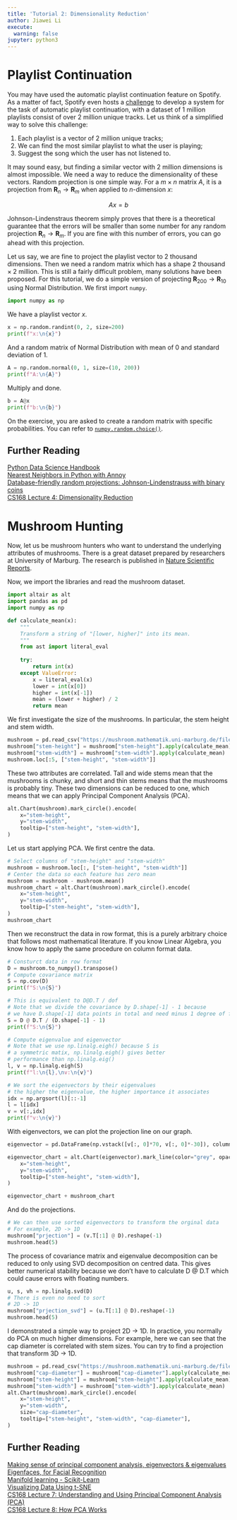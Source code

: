 ```yaml
---
title: 'Tutorial 2: Dimensionality Reduction'
author: Jiawei Li
execute:
  warning: false
jupyter: python3
---
```


# Playlist Continuation

You may have used the automatic playlist continuation feature on Spotify. As a matter of fact, Spotify even hosts a [challenge](https://www.aicrowd.com/challenges/spotify-million-playlist-dataset-challenge) to develop a system for the task of automatic playlist continuation, with a dataset of 1 million playlists consist of over 2 million unique tracks. Let us think of a simplified way to solve this challenge:

1. Each playlist is a vector of 2 million unique tracks;
2. We can find the most similar playlist to what the user is playing;
3. Suggest the song which the user has not listened to.

It may sound easy, but finding a similar vector with 2 million dimensions is almost impossible. We need a way to reduce the dimensionality of these vectors. Random projection is one simple way. For a $m \times n$ matrix $A$, it is a projection from $\mathbf{R}_n \to \mathbf{R}_m$ when applied to $n$-dimension $x$:

$$
Ax = b
$$

Johnson-Lindenstraus theorem simply proves that there is a theoretical guarantee that the errors will be smaller than some number for any random projection $\mathbf{R}_n \to \mathbf{R}_m$. If you are fine with this number of errors, you can go ahead with this projection.

Let us say, we are fine to project the playlist vector to 2 thousand dimensions. Then we need a random matrix which has a shape $2\ \text{thousand} \times 2\ \text{million}$. This is still a fairly difficult problem, many solutions have been proposed. For this tutorial, we do a simple version of projecting $\mathbf{R}_{200} \to \mathbf{R}_{10}$ using Normal Distribution. We first import `numpy`.

```python
import numpy as np
```

We have a playlist vector $x$.

```python
x = np.random.randint(0, 2, size=200)
print(f"x:\n{x}")
```

And a random matrix of Normal Distribution with mean of 0 and standard deviation of 1.

```python
A = np.random.normal(0, 1, size=(10, 200))
print(f"A:\n{A}")
```

Multiply and done.

```python
b = A@x
print(f"b:\n{b}")
```

On the exercise, you are asked to create a random matrix with specific probabilities. You can refer to [`numpy.random.choice()`](https://numpy.org/doc/stable/reference/random/generated/numpy.random.choice.html).

## Further Reading

[Python Data Science Handbook](https://jakevdp.github.io/PythonDataScienceHandbook/)  
[Nearest Neighbors in Python with Annoy](https://calmcode.io/annoy/intro.html)  
[Database-friendly random projections: Johnson-Lindenstrauss with binary coins](https://www.sciencedirect.com/science/article/pii/S0022000003000254)  
[CS168 Lecture 4: Dimensionality Reduction](https://web.stanford.edu/class/cs168/l/l4.pdf)

# Mushroom Hunting

Now, let us be mushroom hunters who want to understand the underlying attributes of mushrooms. There is a great dataset prepared by researchers at University of Marburg. The research is published in [Nature Scientific Reports](https://www.nature.com/articles/s41598-021-87602-3).

Now, we import the libraries and read the mushroom dataset.

```python
import altair as alt
import pandas as pd
import numpy as np
```

```python
def calculate_mean(x):
    """
    Transform a string of "[lower, higher]" into its mean.
    """
    from ast import literal_eval
    
    try:
        return int(x)
    except ValueError:
        x = literal_eval(x)
        lower = int(x[0])
        higher = int(x[-1])
        mean = (lower + higher) / 2
        return mean
```

We first investigate the size of the mushrooms. In particular, the stem height and stem width.

```python
mushroom = pd.read_csv("https://mushroom.mathematik.uni-marburg.de/files/PrimaryData/primary_data_edited.csv", sep=";")
mushroom["stem-height"] = mushroom["stem-height"].apply(calculate_mean)
mushroom["stem-width"] = mushroom["stem-width"].apply(calculate_mean)
mushroom.loc[:5, ["stem-height", "stem-width"]]
```

These two attributes are correlated. Tall and wide stems mean that the mushrooms is chunky, and short and thin stems means that the mushrooms is probably tiny. These two dimensions can be reduced to one, which means that we can apply Principal Component Analysis (PCA).

```python
alt.Chart(mushroom).mark_circle().encode(
    x="stem-height",
    y="stem-width",
    tooltip=["stem-height", "stem-width"],
)
```

Let us start applying PCA. We first centre the data.

```python
# Select columns of "stem-height" and "stem-width"
mushroom = mushroom.loc[:, ["stem-height", "stem-width"]]
# Center the data so each feature has zero mean
mushroom = mushroom - mushroom.mean()
mushroom_chart = alt.Chart(mushroom).mark_circle().encode(
    x="stem-height",
    y="stem-width",
    tooltip=["stem-height", "stem-width"],
)
mushroom_chart
```

Then we reconstruct the data in row format, this is a purely arbitrary choice that follows most mathematical literature. If you know Linear Algebra, you know how to apply the same procedure on column format data.

```python
# Consturct data in row format
D = mushroom.to_numpy().transpose()
# Compute covariance matrix
S = np.cov(D)
print(f"S:\n{S}")
```

```python
# This is equivalent to D@D.T / dof
# Note that we divide the covariance by D.shape[-1] - 1 because
# we have D.shape[-1] data points in total and need minus 1 degree of freedom
S = D @ D.T / (D.shape[-1] - 1)
print(f"S:\n{S}")
```

```python
# Compute eigenvalue and eigenvector
# Note that we use np.linalg.eigh() because S is
# a symmetric matix, np.linalg.eigh() gives better
# performance than np.linalg.eig() 
l, v = np.linalg.eigh(S)
print(f"l:\n{l},\nv:\n{v}")
```

```python
# We sort the eigenvectors by their eigenvalues
# the higher the eigenvalue, the higher importance it associates
idx = np.argsort(l)[::-1]
l = l[idx]
v = v[:,idx]
print(f"v:\n{v}")
```

With eigenvectors, we can plot the projection line on our graph.

```python
eigenvector = pd.DataFrame(np.vstack([v[:, 0]*70, v[:, 0]*-30]), columns=["stem-height", "stem-width"])

eigenvector_chart = alt.Chart(eigenvector).mark_line(color="grey", opacity=0.8).encode(
    x="stem-height",
    y="stem-width",
    tooltip=["stem-height", "stem-width"],
)

eigenvector_chart + mushroom_chart
```

And do the projections.

```python
# We can then use sorted eigenvectors to transform the orginal data
# For example, 2D -> 1D
mushroom["prjection"] = (v.T[:1] @ D).reshape(-1)
mushroom.head(5)
```

The process of covariance matrix and eigenvalue decomposition can be reduced to only using SVD decomposition on centred data. This gives better numerical stability because we don't have to calculate D @ D.T which could cause errors with floating numbers.

```python
u, s, vh = np.linalg.svd(D)
# There is even no need to sort
# 2D -> 1D
mushroom["prjection_svd"] = (u.T[:1] @ D).reshape(-1)
mushroom.head(5)
```

I demonstrated a simple way to project 2D -> 1D. In practice, you normally do PCA on much higher dimensions. For example, here we can see that the cap diameter is correlated with stem sizes. You can try to find a projection that transform 3D -> 1D.

```python
mushroom = pd.read_csv("https://mushroom.mathematik.uni-marburg.de/files/PrimaryData/primary_data_edited.csv", sep=";")
mushroom["cap-diameter"] = mushroom["cap-diameter"].apply(calculate_mean)
mushroom["stem-height"] = mushroom["stem-height"].apply(calculate_mean)
mushroom["stem-width"] = mushroom["stem-width"].apply(calculate_mean)
alt.Chart(mushroom).mark_circle().encode(
    x="stem-height",
    y="stem-width",
    size="cap-diameter",
    tooltip=["stem-height", "stem-width", "cap-diameter"],
)
```

## Further Reading

[Making sense of principal component analysis, eigenvectors & eigenvalues](https://stats.stackexchange.com/questions/2691/making-sense-of-principal-component-analysis-eigenvectors-eigenvalues)  
[Eigenfaces, for Facial Recognition](https://jeremykun.com/2011/07/27/eigenfaces/)  
[Manifold learning - Scikit-Learn](https://scikit-learn.org/stable/modules/manifold.html)  
[Visualizing Data Using t-SNE](https://www.youtube.com/watch?v=RJVL80Gg3lA)  
[CS168 Lecture 7: Understanding and Using Principal Component Analysis (PCA)](https://web.stanford.edu/class/cs168/l/l7.pdf)  
[CS168 Lecture 8: How PCA Works](https://web.stanford.edu/class/cs168/l/l8.pdf)